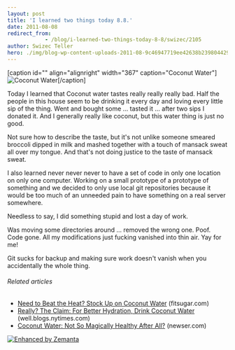 ```yaml
---
layout: post
title: 'I learned two things today 8.8.'
date: 2011-08-08
redirect_from: 
            - /blog/i-learned-two-things-today-8-8/swizec/2105
author: Swizec Teller
hero: ./img/blog-wp-content-uploads-2011-08-9c46947719ee42638b2398044298e725_75.jpg
---
```

\[caption id="" align="alignright" width="367" caption="Coconut Water"]![](./img/blog-wp-content-uploads-2011-08-9c46947719ee42638b2398044298e725_75.jpg "Coconut Water")\[/caption]



Today I learned that Coconut water tastes really really really bad. Half the people in this house seem to be drinking it every day and loving every little sip of the thing. Went and bought some ... tasted it ... after two sips I donated it. And I generally really like coconut, but this water thing is just no good.



Not sure how to describe the taste, but it's not unlike someone smeared broccoli dipped in milk and mashed together with a touch of mansack sweat all over my tongue. And that's not doing justice to the taste of mansack sweat.



I also learned never never never to have a set of code in only one location on only one computer. Working on a small prototype of a prototype of something and we decided to only use local git repositories because it would be too much of an unneeded pain to have something on a real server somewhere.



Needless to say, I did something stupid and lost a day of work.



Was moving some directories around ... removed the wrong one. Poof. Code gone. All my modifications just fucking vanished into thin air. Yay for me!



Git sucks for backup and making sure work doesn't vanish when you accidentally the whole thing.

###### Related articles

- [Need to Beat the Heat? Stock Up on Coconut Water](http://www.fitsugar.com/Benefits-Coconut-Water-Dehydration-18275172) (fitsugar.com)
- [Really? The Claim: For Better Hydration, Drink Coconut Water](http://r.zemanta.com/?u=http%3A//well.blogs.nytimes.com/2011/08/08/really-the-claim-for-better-hydration-drink-coconut-water/&a=51160725&rid=c47ace11-538d-492d-9d83-d4e4fd7380f9&e=95ebbd91439b5d47e85ef5395ef21a23) (well.blogs.nytimes.com)
- [Coconut Water: Not So Magically Healthy After All?](http://www.newser.com/story/125338/coconut-water-not-so-magically-healthy-after-all.html) (newser.com)

[![Enhanced by Zemanta](http://img.zemanta.com/zemified_e.png?x-id=c47ace11-538d-492d-9d83-d4e4fd7380f9)](http://www.zemanta.com/ "Enhanced by Zemanta")